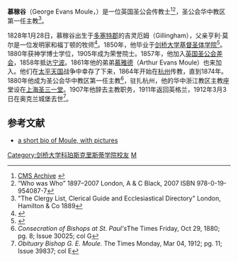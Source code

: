 '''慕稼谷'''（George Evans Moule，{{bd|1828年|1月28日|1912年|3月3日}}）是一位英国圣公会传教士<ref>[http://www.adam-matthew-publications.co.uk/digital_guides/cms_section_iii_parts_13_and_14/Contents-of-Reels-Part-14.aspx CMS Archive] {{webarchive|url=https://web.archive.org/web/20080723123629/http://www.adam-matthew-publications.co.uk/digital_guides/cms_section_iii_parts_13_and_14/Contents-of-Reels-Part-14.aspx |date=2008-07-23 }}</ref><ref>“Who was Who” 1897–2007 London, A & C Black, 2007 ISBN 978-0-19-954087-7 </ref>，圣公会华中教区第一任主教<ref>"The Clergy List, Clerical Guide and Ecclesiastical Directory" London, Hamilton & Co 1889</ref>。

1828年1月28日，慕稼谷出生于[[多塞特郡|多塞特郡]]的吉灵厄姆（Gillingham），父亲亨利·莫尔是一位发明家和福丁顿的牧师<ref>{{Cite web |url=http://freepages.genealogy.rootsweb.ancestry.com/~fordingtondorset/Files/FordingtonGeorgeEvansMoule1828-1912.html |title=Rootsweb |access-date=2010-12-23 |archive-date=2017-11-08 |archive-url=https://web.archive.org/web/20171108102150/http://freepages.genealogy.rootsweb.ancestry.com/~fordingtondorset/Files/FordingtonGeorgeEvansMoule1828-1912.html |dead-url=no }}</ref>。1850年，他毕业于[[剑桥大学基督圣体学院|剑桥大学基督圣体学院]]<ref>{{Venn|id=ML844GE|name=Moule, George Evans}}</ref>。1880年获神学博士学位，1905年成为荣誉院士。1857年，他加入[[英国圣公会差会|英国圣公会差会]]，1858年抵达[[宁波|宁波]]。1861年他的弟弟[[慕雅德|慕雅德]]（Arthur Evans Moule）也来加入。他们在[[太平天国|太平天国]]战争中幸存了下来，1864年开始在[[杭州|杭州]]传教，直到1874年。1880年他成为圣公会华中教区第一任主教<ref>''Consecration of Bishops at St. Paul's''The Times Friday, Oct 29, 1880; pg. 8; Issue 30025; col G</ref>，驻扎杭州，他的华中浙江教区主教座堂设在[[上海圣三一堂|上海圣三一堂]]。1907年他辞去主教职务，1911年返回英格兰，1912年3月3日在奥克兰城堡去世<ref>''Obituary Bishop G. E. Moule.'' The Times Monday, Mar 04, 1912; pg. 11; Issue 39837; col E</ref>。

==参考文献==
{{Reflist}}
* [http://www.opcdorset.com/FordingtonFiles/GeorgeEvansMoule1828-1912.htm a short bio of Moule, with pictures] {{Wayback|url=http://www.opcdorset.com/FordingtonFiles/GeorgeEvansMoule1828-1912.htm |date=20080515224251 }}

{{DEFAULTSORT:Moule, George Evans}}
{{宁波基督教传教士}}
[[Category:剑桥大学科珀斯克里斯蒂学院校友|Category:剑桥大学科珀斯克里斯蒂学院校友]]
[[Category:在华基督教传教士|M]]